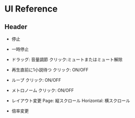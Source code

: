 
# UI Reference

## Header

- <Stop /> 停止

- <Pause /> 一時停止
- <Volume /> ドラッグ: 音量調節 クリック:ミュートまたはミュート解除
- <CountIn /> 再生直前に1小説待つ クリック: ON/OFF
- <Loop /> ループ クリック: ON/OFF
- <Metronome /> メトロノーム クリック: ON/OFF
- <Layout /> レイアウト変更 Page: 縦スクロール Horizontal: 横スクロール
- <Zoom /> 倍率変更
